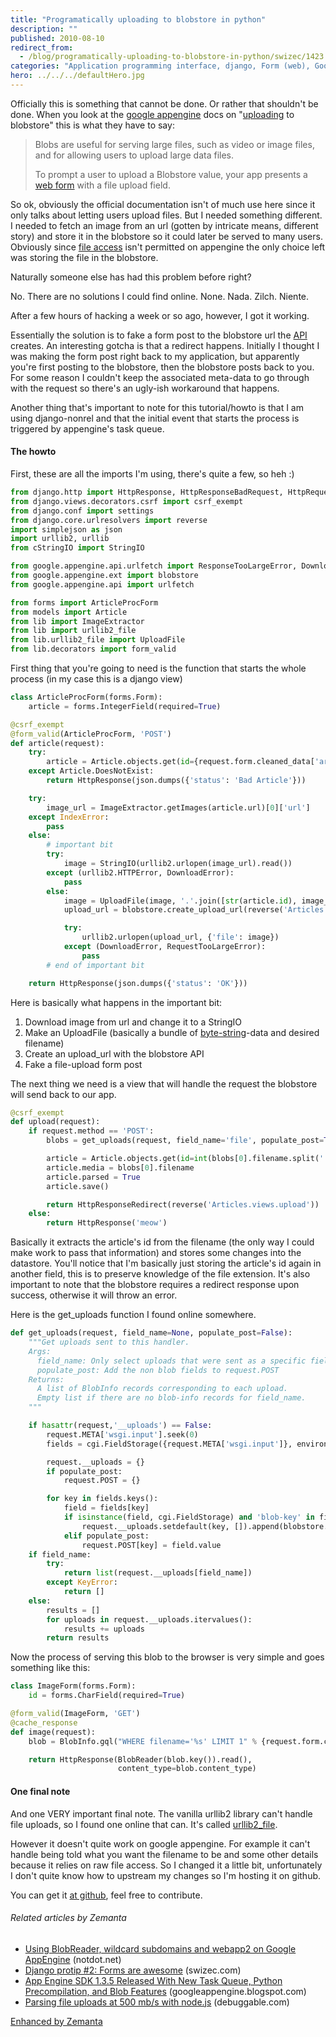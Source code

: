 ```yaml
---
title: "Programatically uploading to blobstore in python"
description: ""
published: 2010-08-10
redirect_from:
  - /blog/programatically-uploading-to-blobstore-in-python/swizec/1423
categories: "Application programming interface, django, Form (web), Google AppEngine, python, Uncategorized, Uploading and downloading"
hero: ../../../defaultHero.jpg
---
```


Officially this is something that cannot be done. Or rather that shouldn't be done. When you look at the [google appengine](http://code.google.com/appengine) docs on "[uploading](http://en.wikipedia.org/wiki/Uploading_and_downloading) to blobstore" this is what they have to say:

> Blobs are useful for serving large files, such as video or image files, and for allowing users to upload large data files.
>
> To prompt a user to upload a Blobstore value, your app presents a [web form](http://en.wikipedia.org/wiki/Form_%28web%29) with a file upload field.

So ok, obviously the official documentation isn't of much use here since it only talks about letting users upload files. But I needed something different. I needed to fetch an image from an url (gotten by intricate means, different story) and store it in the blobstore so it could later be served to many users. Obviously since [file access](http://en.wikipedia.org/wiki/File_system) isn't permitted on appengine the only choice left was storing the file in the blobstore.

Naturally someone else has had this problem before right?

No. There are no solutions I could find online. None. Nada. Zilch. Niente.

After a few hours of hacking a week or so ago, however, I got it working.

Essentially the solution is to fake a form post to the blobstore url the [API](http://en.wikipedia.org/wiki/Application_programming_interface) creates. An interesting gotcha is that a redirect happens. Initially I thought I was making the form post right back to my application, but apparently you're first posting to the blobstore, then the blobstore posts back to you. For some reason I couldn't keep the associated meta-data to go through with the request so there's an ugly-ish workaround that happens.

Another thing that's important to note for this tutorial/howto is that I am using django-nonrel and that the initial event that starts the process is triggered by appengine's task queue.

#### The howto

First, these are all the imports I'm using, there's quite a few, so heh :)

```python
from django.http import HttpResponse, HttpResponseBadRequest, HttpRequest
from django.views.decorators.csrf import csrf_exempt
from django.conf import settings
from django.core.urlresolvers import reverse
import simplejson as json
import urllib2, urllib
from cStringIO import StringIO

from google.appengine.api.urlfetch import ResponseTooLargeError, DownloadError
from google.appengine.ext import blobstore
from google.appengine.api import urlfetch

from forms import ArticleProcForm
from models import Article
from lib import ImageExtractor
from lib import urllib2_file
from lib.urllib2_file import UploadFile
from lib.decorators import form_valid
```

First thing that you're going to need is the function that starts the whole process (in my case this is a django view)

```python
class ArticleProcForm(forms.Form):
    article = forms.IntegerField(required=True)

@csrf_exempt
@form_valid(ArticleProcForm, 'POST')
def article(request):
    try:
        article = Article.objects.get(id={request.form.cleaned_data['article']})
    except Article.DoesNotExist:
        return HttpResponse(json.dumps({'status': 'Bad Article'}))

    try:
        image_url = ImageExtractor.getImages(article.url)[0]['url']
    except IndexError:
        pass
    else:
        # important bit
        try:
            image = StringIO(urllib2.urlopen(image_url).read())
        except (urllib2.HTTPError, DownloadError):
            pass
        else:
            image = UploadFile(image, '.'.join([str(article.id), image_url.rsplit('.', 1)[1][:4]]))
            upload_url = blobstore.create_upload_url(reverse('Articles.views.upload'))

            try:
                urllib2.urlopen(upload_url, {'file': image})
            except (DownloadError, RequestTooLargeError):
                pass
        # end of important bit

    return HttpResponse(json.dumps({'status': 'OK'}))
```

Here is basically what happens in the important bit:

1.  Download image from url and change it to a StringIO
2.  Make an UploadFile (basically a bundle of [byte-string](http://en.wikipedia.org/wiki/String_%28computer_science%29)-data and desired filename)
3.  Create an upload_url with the blobstore API
4.  Fake a file-upload form post

The next thing we need is a view that will handle the request the blobstore will send back to our app.

```python
@csrf_exempt
def upload(request):
    if request.method == 'POST':
        blobs = get_uploads(request, field_name='file', populate_post=True)

        article = Article.objects.get(id=int(blobs[0].filename.split('.')[0]))
        article.media = blobs[0].filename
        article.parsed = True
        article.save()

        return HttpResponseRedirect(reverse('Articles.views.upload'))
    else:
        return HttpResponse('meow')
```

Basically it extracts the article's id from the filename (the only way I could make work to pass that information) and stores some changes into the datastore. You'll notice that I'm basically just storing the article's id again in another field, this is to preserve knowledge of the file extension. It's also important to note that the blobstore requires a redirect response upon success, otherwise it will throw an error.

Here is the get_uploads function I found online somewhere.

```python
def get_uploads(request, field_name=None, populate_post=False):
    """Get uploads sent to this handler.
    Args:
      field_name: Only select uploads that were sent as a specific field.
      populate_post: Add the non blob fields to request.POST
    Returns:
      A list of BlobInfo records corresponding to each upload.
      Empty list if there are no blob-info records for field_name.
    """

    if hasattr(request,'__uploads') == False:
        request.META['wsgi.input'].seek(0)
        fields = cgi.FieldStorage({request.META['wsgi.input']}, environ=request.META)

        request.__uploads = {}
        if populate_post:
            request.POST = {}

        for key in fields.keys():
            field = fields[key]
            if isinstance(field, cgi.FieldStorage) and 'blob-key' in field.type_options:
                request.__uploads.setdefault(key, []).append(blobstore.parse_blob_info(field))
            elif populate_post:
                request.POST[key] = field.value
    if field_name:
        try:
            return list(request.__uploads[field_name])
        except KeyError:
            return []
    else:
        results = []
        for uploads in request.__uploads.itervalues():
            results += uploads
        return results
```

Now the process of serving this blob to the browser is very simple and goes something like this:

```python
class ImageForm(forms.Form):
    id = forms.CharField(required=True)

@form_valid(ImageForm, 'GET')
@cache_response
def image(request):
    blob = BlobInfo.gql("WHERE filename='%s' LIMIT 1" % {request.form.cleaned_data['id']})[0]

    return HttpResponse(BlobReader(blob.key()).read(),
                        content_type=blob.content_type)
```

#### One final note

And one VERY important final note. The vanilla urllib2 library can't handle file uploads, so I found one online that can. It's called [urllib2_file](http://fabien.seisen.org/python/urllib2_file/).

However it doesn't quite work on google appengine. For example it can't handle being told what you want the filename to be and some other details because it relies on raw file access. So I changed it a little bit, unfortunately I don't quite know how to upstream my changes so I'm hosting it on github.

You can get it [at github](http://github.com/Swizec/urllib2_file), feel free to contribute.

###### Related articles by Zemanta

- [Using BlobReader, wildcard subdomains and webapp2 on Google AppEngine](http://blog.notdot.net/2010/08/Using-BlobReader-wildcard-subdomains-and-webapp2) (notdot.net)
- [Django protip #2: Forms are awesome](https://swizec.com/blog/django-protip-2-forms-are-awesome/) (swizec.com)
- [App Engine SDK 1.3.5 Released With New Task Queue, Python Precompilation, and Blob Features](http://googleappengine.blogspot.com/2010/06/app-engine-sdk-135-released-with-new.html) (googleappengine.blogspot.com)
- [Parsing file uploads at 500 mb/s with node.js](http://debuggable.com/posts/parsing-file-uploads-at-500-mb-s-with-node-js:4c03862e-351c-4faa-bb67-4365cbdd56cb) (debuggable.com)

[Enhanced by Zemanta](https://img.zemanta.com/zemified_e.png?x-id=82ae7610-8dea-47af-9e81-485f91ffacd6)